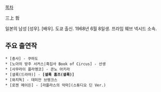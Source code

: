 [[목차]]

三上 哲

일본의 남성 [성우]. [배우]. 도쿄 출신. 1968년 6월 8일생. 프라임 웨브 넥시드 소속.

== 주요 출연작 ==

 * [충사] - 쿠마도
 * [노아의 방주 서커스|흑집사 Book of Circus] - 선생
 * [사무라이 플라멩코] - 콘노 아키라
 * [셜록(드라마)] - '''[셜록 홈즈(셜록)]'''
 * [와치독] - 데미안 브렝크스
 * [로젠 메이든] - [라플라스의 악마](스튜디오 딘 Ver.)
